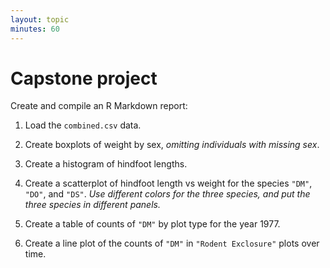 ```yaml
---
layout: topic
minutes: 60
---
```


# Capstone project

Create and compile an R Markdown report:

1. Load the `combined.csv` data.

2. Create boxplots of weight by sex, _omitting individuals with
missing sex_.

3. Create a histogram of hindfoot lengths.

4. Create a scatterplot of hindfoot length vs weight for the species
`"DM"`, `"DO"`, and `"DS"`. _Use different colors for the three
species, and put the three species in different panels._

5. Create a table of counts of `"DM"` by plot type for the year 1977.

6. Create a line plot of the counts of `"DM"` in `"Rodent Exclosure"` plots over time.
